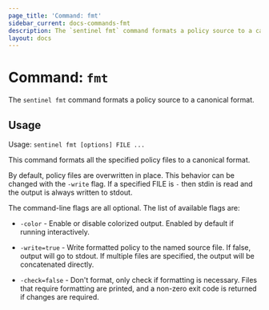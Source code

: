 ```yaml
---
page_title: 'Command: fmt'
sidebar_current: docs-commands-fmt
description: The `sentinel fmt` command formats a policy source to a canonical format.
layout: docs
---
```


# Command: `fmt`

The `sentinel fmt` command formats a policy source to a canonical format.

## Usage

Usage: `sentinel fmt [options] FILE ...`

This command formats all the specified policy files to a canonical format.

By default, policy files are overwritten in place. This behavior can be
changed with the `-write` flag. If a specified FILE is `-` then stdin is
read and the output is always written to stdout.

The command-line flags are all optional. The list of available flags are:

- `-color` - Enable or disable colorized output. Enabled by default if
  running interactively.

- `-write=true` - Write formatted policy to the named source file. If false,
  output will go to stdout. If multiple files are specified, the output will
  be concatenated directly.

- `-check=false` - Don't format, only check if formatting is necessary. Files
  that require formatting are printed, and a non-zero exit code is returned if
  changes are required.
